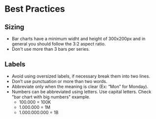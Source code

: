 # Best Practices

## Sizing
- Bar charts have a minimum widht and height of 300x200px and in general you should follow the 3:2 aspect ratio.
- Don't use more than 3 bars per series.

## Labels
- Avoid using oversized labels, if necessary break them into two lines.
- Don’t use punctuation or more than two words.
- Abbreviate only when the meaning is clear (Ex: “Mon” for Monday).
- Numbers can be abbreviated using letters. Use capital letters. Check "bar chart with big numbers" example.
    - 100.000 = 100K
    - 1.000.000 = 1M
    - 1.000.000.000 = 1B
